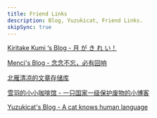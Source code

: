 ```yaml
---
title: Friend Links
description: Blog, Yuzukicat, Friend Links.
skipSync: true
---
```


[Kiritake Kumi ‘s Blog - 月 が き れ い！](https://blog.yazawaniko.com/)

[Menci's Blog - 念念不忘，必有回响](https://blog.men.ci/)

[北雁清凉的文章存储库](https://sauri.ca/)

[雪羽的小小咖啡馆 - 一只国家一级保护废物的小博客](https://yukiha.live/)

[Yuzukicat's Blog - A cat knows human language](https://preview.blog-yuzukicat.pages.dev/)